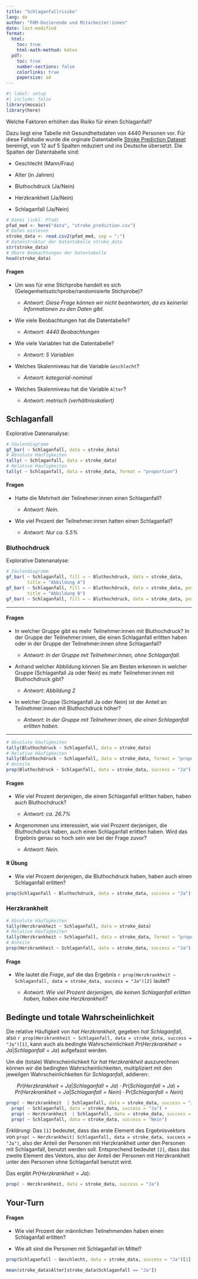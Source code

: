```yaml
---
title: "Schlaganfallrisiko"
lang: de
author: "FOM-Dozierende und Mitarbeiter:innen"
date: last-modified
format: 
  html:
    toc: true
    html-math-method: katex
  pdf:
    toc: true
    number-sections: false
    colorlinks: true 
    papersize: a4
---
```


```r
#| label: setup
#| include: false
library(mosaic)
library(here)
```

Welche Faktoren erhöhen das Risiko für einen Schlaganfall?

Dazu liegt eine Tabelle mit Gesundheitsdaten von 4440 Personen vor. Für diese Fallstudie wurde die orginale Datentabelle [Stroke Prediction Dataset](https://www.kaggle.com/datasets/fedesoriano/stroke-prediction-dataset/data "Stroke Prediction Dataset") bereinigt, von 12 auf 5 Spalten reduziert und ins Deutsche übersetzt. Die Spalten der Datentabelle sind:

-   Geschlecht (Mann/Frau)

-   Alter (in Jahren)

-   Bluthochdruck (Ja/Nein)

-   Herzkrankheit (Ja/Nein)

-   Schlaganfall (Ja/Nein)

<!-- Technischer Hinweis: das Paket here (https://here.r-lib.org/) ermöglicht einen einfacheren Umgang mit Datei(pfaden) innerhalb von RStudio Projekten. Die csv Datei "film.csv" befindet sich im Projektordner "data". -->

```r
# Datei (inkl. Pfad)
pfad_med <- here("data", "stroke_prediction.csv")
# Daten einlesen
stroke_data <- read.csv2(pfad_med, sep = ";")
# Datenstruktur der Datentabelle stroke_data
str(stroke_data)
# Obere Beobachtungen der Datentabelle
head(stroke_data)
```

#### Fragen

-   Um was für eine Stichprobe handelt es sich (Gelegenheitsstichprobe/randomisierte Stichprobe)?

    -   *Antwort: Diese Frage können wir nicht beantworten, da es keinerlei Informationen zu den Daten gibt.*

-   Wie viele Beobachtungen hat die Datentabelle?

    -   *Antwort: 4440 Beobachtungen*

-   Wie viele Variablen hat die Datentabelle?

    -   *Antwort: 5 Variablen*

-   Welches Skalenniveau hat die Variable `Geschlecht`?

    -   *Antwort: kategorial-nominal*

-   Welches Skalenniveau hat die Variable `Alter`?

    -   *Antwort: metrisch (verhältnisskaliert)*

## Schlaganfall

Explorative Datenanalyse:

```r
# Säulendiagramm
gf_bar( ~ Schlaganfall, data = stroke_data)
# Absolute Häufigkeiten
tally( ~ Schlaganfall, data = stroke_data)
# Relative Häufigkeiten
tally( ~ Schlaganfall, data = stroke_data, format = "proportion")
```

#### Fragen

-   Hatte die Mehrheit der Teilnehmer:innen einen Schlaganfall?

    -   *Antwort: Nein.*

-   Wie viel Prozent der Teilnehmer:innen hatten einen Schlaganfall?

    -   *Antwort: Nur ca. 5.5%*

### Bluthochdruck

Explorative Datenanalyse:

```r
# Säulendiagramm
gf_bar( ~ Schlaganfall, fill = ~ Bluthochdruck, data = stroke_data, 
        title = "Abbildung A")
gf_bar( ~ Schlaganfall, fill = ~ Bluthochdruck, data = stroke_data, position = position_dodge(),
        title = "Abbildung B")
gf_bar( ~ Schlaganfall, fill = ~ Bluthochdruck, data = stroke_data, position = "fill"         ,title = "Abbildung C")
```

------------------------------------------------------------------------

#### Fragen

-   In welcher Gruppe gibt es mehr Teilnehmer:innen mit Bluthochdruck? In der Gruppe der Teilnehmer:innen, die einen Schlaganfall erlitten haben oder in der Gruppe der Teilnehmer:innen ohne Schlaganfall?

    -   *Antwort: In der Gruppe mit Teilnehmer:innen, ohne Schlaganfall.*

-   Anhand welcher Abbildung können Sie am Besten erkennen in welcher Gruppe (Schlaganfall Ja oder Nein) es mehr Teilnehmer:innen mit Bluthochdruck gibt?

    -   *Antwort: Abbildung 2*

-   In welcher Gruppe (Schlaganfall Ja oder Nein) ist der Anteil an Teilnehmer:innen mit Bluthochdruck höher?

    -   *Antwort: In der Gruppe mit Teilnehmer:innen, die einen Schlaganfall erlitten haben.*

------------------------------------------------------------------------

```r
# Absolute Häufigkeiten
tally(Bluthochdruck ~ Schlaganfall, data = stroke_data)
# Relative Häufigkeiten
tally(Bluthochdruck ~ Schlaganfall, data = stroke_data, format = "proportion")
# Anteile
prop(Bluthochdruck ~ Schlaganfall, data = stroke_data, success = "Ja")
```

#### Fragen

-   Wie viel Prozent derjenigen, die einen Schlaganfall erlitten haben, haben auch Bluthochdruck?

    -   *Antwort: ca. 26.7%*

-   Angenommen uns interessiert, wie viel Prozent derjenigen, die Bluthochdruck haben, auch einen Schlaganfall erlitten haben. Wird das Ergebnis genau so hoch sein wie bei der Frage zuvor?

    -   *Antwort: Nein.*

#### R Übung

-   Wie viel Prozent derjenigen, die Bluthochdruck haben, haben auch einen Schlaganfall erlitten?

```r
prop(Schlaganfall ~ Bluthochdruck, data = stroke_data, success = "Ja")[1]
```

### Herzkrankheit

```r
# Absolute Häufigkeiten
tally(Herzkrankheit ~ Schlaganfall, data = stroke_data)
# Relative Häufigkeiten
tally(Herzkrankheit ~ Schlaganfall, data = stroke_data, format = "proportion")
# Anteile
prop(Herzkrankheit ~ Schlaganfall, data = stroke_data, success = "Ja")
```

#### Frage

-   Wie lautet die *Frage*, auf die das Ergebnis `r prop(Herzkrankheit ~ Schlaganfall, data = stroke_data, success = "Ja")[2]` lautet?

    -   *Antwort: Wie viel Prozent derjenigen, die keinen Schlaganfall erlitten haben, haben eine Herzkrankheit?*

## Bedingte und totale Wahrscheinlichkeit

Die relative Häufigkeit von *hat Herzkrankheit*, gegeben *hat Schlaganfall*, also `r prop(Herzkrankheit ~ Schlaganfall, data = stroke_data, success = "Ja")[1]`, kann auch als bedingte Wahrscheinlichkeit $Pr(Herzkrankheit = Ja | Schlaganfall = Ja)$ aufgefasst werden.

Um die (totale) Wahrscheinlichkeit für *hat Herzkrankheit* auszurechnen können wir die bedingten Wahrscheinlichkeiten, multipliziert mit den jeweilgen Wahrscheinlichkeiten für *Schlaganfall*, addieren:

$$
Pr(Herzkrankheit = Ja | Schlaganfall = Ja) \cdot Pr(Schlaganfall = Ja) + Pr(Herzkrankheit = Ja | Schlaganfall = Nein) \cdot Pr(Schlaganfall = Nein)
$$

```r
prop( ~ Herzkrankheit  | Schlaganfall, data = stroke_data, success = "Ja")[1] * 
  prop( ~ Schlaganfall, data = stroke_data, success = "Ja") +
  prop( ~ Herzkrankheit  | Schlaganfall, data = stroke_data, success = "Ja")[2] * 
  prop( ~ Schlaganfall, data = stroke_data, success = "Nein")
```

*Erklärung*: Das `[1]` bedeutet, dass das erste Element des Ergebnisvektors von `prop( ~ Herzkrankheit| Schlaganfall, data = stroke_data, success = "Ja")`, also der Anteil der Personen mit Herzkrankheit unter den Personen mit Schlaganfall, benutzt werden soll. Entsprechend bedeutet `[2]`, dass das zweite Element des Vektors, also der Anteil der Personen mit Herzkrankheit unter den Personen ohne Schlaganfall benutzt wird.

Das ergibt $Pr(Herzkrankheit= Ja)$:

```r
prop( ~ Herzkrankheit, data = stroke_data, success = "Ja")
```

## Your-Turn

#### Fragen

-   Wie viel Prozent der männlichen Teilnehmenden haben einen Schlaganfall erlitten?

-   Wie alt sind die Personen mit Schlaganfall im Mittel?

```r
prop(Schlaganfall ~ Geschlecht, data = stroke_data, success = "Ja")[2]

mean(stroke_data$Alter[stroke_data$Schlaganfall == "Ja"])
```
